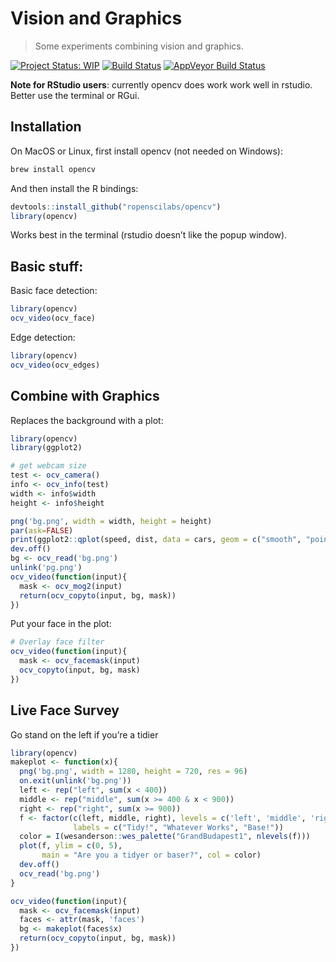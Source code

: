 # Vision and Graphics

> Some experiments combining vision and graphics.

[![Project Status: WIP](http://www.repostatus.org/badges/latest/wip.svg)](http://www.repostatus.org/#wip)
[![Build Status](https://travis-ci.org/ropenscilabs/opencv.svg?branch=master)](https://travis-ci.org/ropenscilabs/opencv)
[![AppVeyor Build Status](https://ci.appveyor.com/api/projects/status/github/ropenscilabs/opencv?branch=master&svg=true)](https://ci.appveyor.com/project/jeroen/opencv)

__Note for RStudio users__: currently opencv does work work well in rstudio. Better use the terminal or RGui.

## Installation

On MacOS or Linux, first install opencv (not needed on Windows):

```sh
brew install opencv
```

And then install the R bindings:

```r
devtools::install_github("ropenscilabs/opencv")
library(opencv)
```

Works best in the terminal (rstudio doesn't like the popup window).

## Basic stuff:

Basic face detection:

```r
library(opencv)
ocv_video(ocv_face)
```

Edge detection:


```r
library(opencv)
ocv_video(ocv_edges)
```

## Combine with Graphics

Replaces the background with a plot:

```r
library(opencv)
library(ggplot2)

# get webcam size
test <- ocv_camera()
info <- ocv_info(test)
width <- info$width
height <- info$height

png('bg.png', width = width, height = height)
par(ask=FALSE)
print(ggplot2::qplot(speed, dist, data = cars, geom = c("smooth", "point")))
dev.off()
bg <- ocv_read('bg.png')
unlink('pg.png')
ocv_video(function(input){
  mask <- ocv_mog2(input)
  return(ocv_copyto(input, bg, mask))
})
```

Put your face in the plot:

```r
# Overlay face filter
ocv_video(function(input){
  mask <- ocv_facemask(input)
  ocv_copyto(input, bg, mask)
})
```

## Live Face Survey

Go stand on the left if you're a tidier

```r
library(opencv)
makeplot <- function(x){
  png('bg.png', width = 1280, height = 720, res = 96)
  on.exit(unlink('bg.png'))
  left <- rep("left", sum(x < 400))
  middle <- rep("middle", sum(x >= 400 & x < 900))
  right <- rep("right", sum(x >= 900))
  f <- factor(c(left, middle, right), levels = c('left', 'middle', 'right'),
              labels = c("Tidy!", "Whatever Works", "Base!"))
  color = I(wesanderson::wes_palette("GrandBudapest1", nlevels(f)))
  plot(f, ylim = c(0, 5),
       main = "Are you a tidyer or baser?", col = color)
  dev.off()
  ocv_read('bg.png')
}

ocv_video(function(input){
  mask <- ocv_facemask(input)
  faces <- attr(mask, 'faces')
  bg <- makeplot(faces$x)
  return(ocv_copyto(input, bg, mask))
})
```
